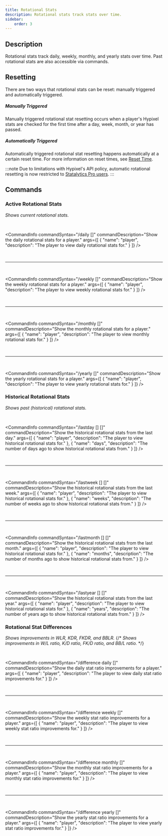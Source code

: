 ```yaml
---
title: Rotational Stats
description: Rotational stats track stats over time.
sidebar:
    order: 3
---
```


## Description

Rotational stats track daily, weekly, monthly, and yearly stats over time. Past rotational stats are also accessible via commands.

## Resetting

There are two ways that rotational stats can be reset: manually triggered and automatically triggered.

##### Manually Triggered

Manually triggered rotational stat resetting occurs when a player's Hypixel stats are checked for the first time after a day, week, month, or year has passed.

##### Automatically Triggered

Automatically triggered rotational stat resetting happens automatically at a certain reset time. For more information on reset times, see [Reset Time](/settings/reset-time/).

:::note
Due to limitations with Hypixel's API policy, automatic rotational resetting is now restricted to <a href="https://statalytics.net/premium" target="_blank">Statalytics Pro users</a>.
:::


## Commands


### Active Rotational Stats

*Shows current rotational stats.*

<br />

<CommandInfo
    commandSyntax="/daily [<player>]"
    commandDescription="Show the daily rotational stats for a player."
    args={[
        {
            "name": "player",
            "description": "The player to view daily rotational stats for."
        }
    ]}
/>


<br />
<hr />
<br />


<CommandInfo
    commandSyntax="/weekly [<player>]"
    commandDescription="Show the weekly rotational stats for a player."
    args={[
        {
            "name": "player",
            "description": "The player to view weekly rotational stats for."
        }
    ]}
/>


<br />
<hr />
<br />


<CommandInfo
    commandSyntax="/monthly [<player>]"
    commandDescription="Show the monthly rotational stats for a player."
    args={[
        {
            "name": "player",
            "description": "The player to view monthly rotational stats for."
        }
    ]}
/>


<br />
<hr />
<br />


<CommandInfo
    commandSyntax="/yearly [<player>]"
    commandDescription="Show the yearly rotational stats for a player."
    args={[
        {
            "name": "player",
            "description": "The player to view yearly rotational stats for."
        }
    ]}
/>


### Historical Rotational Stats

*Shows past (historical) rotational stats.*

<br />

<CommandInfo
    commandSyntax="/lastday [<player>] [<days>]"
    commandDescription="Show the historical rotational stats from the last day."
    args={[
        {
            "name": "player",
            "description": "The player to view historical rotational stats for."
        },
        {
            "name": "days",
            "description": "The number of days ago to show historical rotational stats from."
        }
    ]}
/>


<br />
<hr />
<br />


<CommandInfo
    commandSyntax="/lastweek [<player>] [<weeks>]"
    commandDescription="Show the historical rotational stats from the last week."
    args={[
        {
            "name": "player",
            "description": "The player to view historical rotational stats for."
        },
        {
            "name": "weeks",
            "description": "The number of weeks ago to show historical rotational stats from."
        }
    ]}
/>


<br />
<hr />
<br />


<CommandInfo
    commandSyntax="/lastmonth [<player>] [<months>]"
    commandDescription="Show the historical rotational stats from the last month."
    args={[
        {
            "name": "player",
            "description": "The player to view historical rotational stats for."
        },
        {
            "name": "months",
            "description": "The number of months ago to show historical rotational stats from."
        }
    ]}
/>


<br />
<hr />
<br />


<CommandInfo
    commandSyntax="/lastyear [<player>] [<years>]"
    commandDescription="Show the historical rotational stats from the last year."
    args={[
        {
            "name": "player",
            "description": "The player to view historical rotational stats for."
        },
        {
            "name": "years",
            "description": "The number of years ago to show historical rotational stats from."
        }
    ]}
/>

### Rotational Stat Differences

*Shows improvements in WLR, KDR, FKDR, and BBLR.*
{/* *Shows improvements in W/L ratio, K/D ratio, FK/D ratio, and BB/L ratio.* */}

<br />

<CommandInfo
    commandSyntax="/difference daily [<player>]"
    commandDescription="Show the daily stat ratio improvements for a player."
    args={[
        {
            "name": "player",
            "description": "The player to view daily stat ratio improvements for."
        }
    ]}
/>


<br />
<hr />
<br />


<CommandInfo
    commandSyntax="/difference weekly [<player>]"
    commandDescription="Show the weekly stat ratio improvements for a player."
    args={[
        {
            "name": "player",
            "description": "The player to view weekly stat ratio improvements for."
        }
    ]}
/>


<br />
<hr />
<br />


<CommandInfo
    commandSyntax="/difference monthly [<player>]"
    commandDescription="Show the monthly stat ratio improvements for a player."
    args={[
        {
            "name": "player",
            "description": "The player to view monthly stat ratio improvements for."
        }
    ]}
/>


<br />
<hr />
<br />


<CommandInfo
    commandSyntax="/difference yearly [<player>]"
    commandDescription="Show the yearly stat ratio improvements for a player."
    args={[
        {
            "name": "player",
            "description": "The player to view yearly stat ratio improvements for."
        }
    ]}
/>

